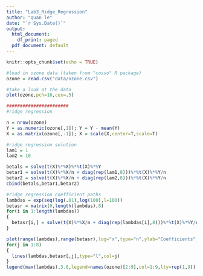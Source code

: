 ```yaml
---
title: "Lab3_Ridge_Regression"
author: "quan le"
date: "`r Sys.Date()`"
output:
  html_document:
    df_print: paged
  pdf_document: default
---
```


```r
knitr::opts_chunk$set(echo = TRUE)
```

```r
#load in ozone data (taken from "cosso" R package)
ozone = read.csv("data/ozone.csv")

#take a look at the data
plot(ozone,pch=16,cex=.5)
```


```r
#######################
#ridge regression

n = nrow(ozone)
Y = as.numeric(ozone[,1]); Y = Y - mean(Y)
X = as.matrix(ozone[,-1]); X = scale(X,center=T,scale=T)

#ridge regression solution
lam1 = 1
lam2 = 10

betals = solve(t(X)%*%X)%*%t(X)%*%Y
betar1 = solve(t(X)%*%X/n + diag(rep(lam1,8)))%*%t(X)%*%Y/n
betar2 = solve(t(X)%*%X/n + diag(rep(lam2,8)))%*%t(X)%*%Y/n
cbind(betals,betar1,betar2)
```


```r
#ridge regression coefficient paths
lambdas = exp(seq(log(.01),log(100),l=100))
betasr = matrix(0,length(lambdas),8)
for(i in 1:length(lambdas))
{
  betasr[i,] = solve(t(X)%*%X/n + diag(rep(lambdas[i],8)))%*%t(X)%*%Y/n
}

plot(range(lambdas),range(betasr),log="x",type="n",ylab="Coefficients",xlab="Log Lambda",xlim=c(max(lambdas),min(lambdas)))
for(j in 1:8)
{
  lines(lambdas,betasr[,j],type="l",col=j)
}
legend(max(lambdas),3.8,legend=names(ozone)[2:9],col=1:9,lty=rep(1,9))
```
